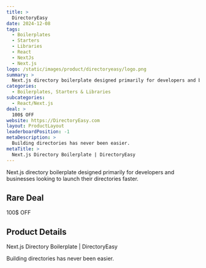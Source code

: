 ```yaml
---
title: >
  DirectoryEasy
date: 2024-12-08
tags:
  - Boilerplates
  - Starters
  - Libraries
  - React
  - NextJs
  - Next.js
logo: /static/images/product/directoryeasy/logo.png
summary: >
  Next.js directory boilerplate designed primarily for developers and businesses looking to launch their directories faster.
categories:
  - Boilerplates, Starters & Libraries
subcategories:
  - React/Next.js
deal: >
  100$ OFF
website: https://DirectoryEasy.com
layout: ProductLayout
leaderboardPosition: -1
metaDescription: >
  Building directories has never been easier.
metaTitle: >
  Next.js Directory Boilerplate | DirectoryEasy
---
```

Next.js directory boilerplate designed primarily for developers and businesses looking to launch their directories faster.

## Rare Deal

100$ OFF

## Product Details

Next.js Directory Boilerplate | DirectoryEasy

Building directories has never been easier.
